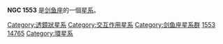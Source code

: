 {{Expert-subject|time=2015-12-14T03:28:31+00:00}}
{{NGCInfoBox|NGCID=NGC 1553|發現者=約翰·弗里德里希·威廉·赫歇爾|發現日期=1834年12月5日|其他編號=ESO 157-17,AM 0415-555,IRAS04150-5554|曆元=J2000.0|赤經=4時16分10.6秒
|赤緯=-55°46'46"|星座=剑鱼座|星體=星系|星等=9|表面亮度=11.6|藍等=10}}

'''NGC 1553''' 是[[剑鱼座|剑鱼座]]的一個[[星系|星系]]。

{{NGCReference|1553}}
{{Catalogs|NGC=1553}}

[[Category:透鏡狀星系|Category:透鏡狀星系]]
[[Category:交互作用星系|Category:交互作用星系]]
[[Category:剑鱼座星系群|Category:剑鱼座星系群]]
[[Category:NGC天体|1553]]
[[Category:PGC天體|14765]]
[[Category:環星系|Category:環星系]]